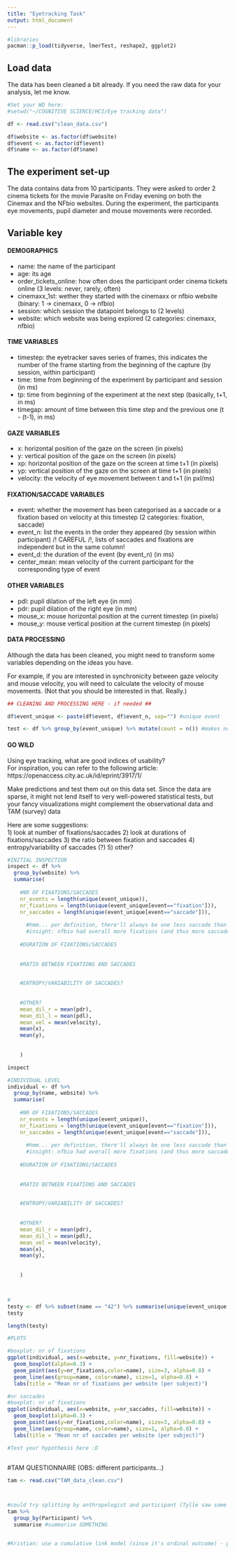 ---
title: "Eyetracking Task"
output: html_document
---

```{r}
#libraries
pacman::p_load(tidyverse, lmerTest, reshape2, ggplot2)
```

## Load data 
The data has been cleaned a bit already. If you need the raw data for your analysis, let me know. 
```{r}
#Set your WD here:
#setwd("~/COGNITIVE SCIENCE/HCI/Eye tracking data")

df <- read.csv("clean_data.csv")

df$website <- as.factor(df$website)
df$event <- as.factor(df$event)
df$name <- as.factor(df$name)
```

## The experiment set-up 
The data contains data from 10 participants. They were asked to order 2 cinema tickets for the movie Parasite on Friday evening on both the Cinemax and the NFbio websites. During the experiment, the participants eye movements, pupil diameter and mouse movements were recorded. 

## Variable key 
#### DEMOGRAPHICS
- name: the name of the participant
- age: its age
- order_tickets_online: how often does the participant order cinema tickets online (3 levels: never, rarely, often)
- cinemaxx_1st: wether they started with the cinemaxx or nfbio website (binary: 1 -> cinemaxx, 0 -> nfbio)
- session: which session the datapoint belongs to (2 levels)
- website: which website was being explored (2 categories: cinemaxx, nfbio)

#### TIME VARIABLES
- timestep: the eyetracker saves series of frames, this indicates the number of the frame starting from the beginning of the capture (by session, within participant)
- time: time from beginning of the experiment by participant and session (in ms)
- tp: time from beginning of the experiment at the next step (basically, t+1, in ms)
- timegap: amount of time between this time step and the previous one (t - (t-1), in ms)

#### GAZE VARIABLES
- x: horizontal position of the gaze on the screen (in pixels)
- y: vertical position of the gaze on the screen (in pixels)
- xp: horizontal position of the gaze on the screen at time t+1 (in pixels)
- yp: vertical position of the gaze on the screen at time t+1 (in pixels)
- velocity: the velocity of eye movement between t and t+1 (in pxl/ms)

#### FIXATION/SACCADE VARIABLES
- event: whether the movement has been categorised as a saccade or a fixation based on velocity at this timestep (2 categories: fixation, saccade)
- event_n: list the events in the order they appeared (by session within participant) /!\ CAREFUL /!\, lists of saccades and fixations are independent but in the same column!
- event_d: the duration of the event (by event_n) (in ms)
- center_mean: mean velocity of the current participant for the corresponding type of event

#### OTHER VARIABLES
- pdl: pupil dilation of the left eye (in mm)
- pdr: pupil dilation of the right eye (in mm)
- mouse_x: mouse horizontal position at the current timestep (in pixels)
- mouse_y: mouse vertical position at the current timestep (in pixels)


#### DATA PROCESSING
Although the data has been cleaned, you might need to transform some variables depending on the ideas you have.  

For example, if you are interested in synchronicity between gaze velocity and mouse velocity, you will need to calculate the velocity of mouse movements. (Not that you should be interested in that. Really.)
```{r}
## CLEANING AND PROCESSING HERE - if needed ##

df$event_unique <- paste(df$event, df$event_n, sep="") #unique event

test <- df %>% group_by(event_unique) %>% mutate(count = n()) #makes no sense?


```


#### GO WILD

Using eye tracking, what are good indices of usability?  
For inspiration, you can refer to the following article:  
https://openaccess.city.ac.uk/id/eprint/3917/1/

Make predictions and test them out on this data set. Since the data are sparse, it might not lend itself to very well-powered statistical tests, but your fancy visualizations might complement the observational data and TAM (survey) data

Here are some suggestions:  
1) look at number of fixations/saccades
2) look at durations of fixations/saccades
3) the ratio between fixation and saccades
4) entropy/variability of saccades (?)
5) other? 

```{r}
#INITIAL INSPECTION
inspect <- df %>%
  group_by(website) %>%
  summarise(
    
    #NR OF FIXATIONS/SACCADES
    nr_events = length(unique(event_unique)),
    nr_fixations = length(unique(event_unique[event=="fixation"])),
    nr_saccades = length(unique(event_unique[event=="saccade"])),
    
      #hmm... per definition, there'll always be one less saccade than nr of fixations!
      #insight: nfbio had overall more fixations (and thus more saccades) (but no big difference)
    
    #DURATION OF FIXATIONS/SACCADES
    
    
    #RATIO BETWEEN FIXATIONS AND SACCADES

        
    #ENTROPY/VARIABILITY OF SACCADES?
  
    
    #OTHER?
    mean_dil_r = mean(pdr),
    mean_dil_l = mean(pdl),
    mean_vel = mean(velocity),
    mean(x),
    mean(y),
    
    
    )

inspect

```

```{r}
#INDIVIDUAL LEVEL
individual <- df %>%
  group_by(name, website) %>%
  summarise(
    
    #NR OF FIXATIONS/SACCADES
    nr_events = length(unique(event_unique)),
    nr_fixations = length(unique(event_unique[event=="fixation"])),
    nr_saccades = length(unique(event_unique[event=="saccade"])),
    
      #hmm... per definition, there'll always be one less saccade than nr of fixations!
      #insight: nfbio had overall more fixations (and thus more saccades) (but no big difference)
    
    #DURATION OF FIXATIONS/SACCADES
    
    
    #RATIO BETWEEN FIXATIONS AND SACCADES

        
    #ENTROPY/VARIABILITY OF SACCADES?
  
    
    #OTHER?
    mean_dil_r = mean(pdr),
    mean_dil_l = mean(pdl),
    mean_vel = mean(velocity),
    mean(x),
    mean(y),
    
    
    )



#
testy <- df %>% subset(name == "42") %>% summarise(unique(event_unique[event=="fixation"]))
testy

length(testy)

```


```{r}
#PLOTS

#boxplot: nr of fixations
ggplot(individual, aes(x=website, y=nr_fixations, fill=website)) + 
  geom_boxplot(alpha=0.3) +
  geom_point(aes(y=nr_fixations,color=name), size=3, alpha=0.8) +
  geom_line(aes(group=name, color=name), size=1, alpha=0.8) +
  labs(title = "Mean nr of fixations per website (per subject)")

#nr saccades
#boxplot: nr of fixations
ggplot(individual, aes(x=website, y=nr_saccades, fill=website)) + 
  geom_boxplot(alpha=0.3) +
  geom_point(aes(y=nr_fixations,color=name), size=3, alpha=0.8) +
  geom_line(aes(group=name, color=name), size=1, alpha=0.8) +
  labs(title = "Mean nr of saccades per website (per subject)")


```



```{r}
#Test your hypothesis here :D



```



#TAM QUESTIONNAIRE (OBS: different participants...)
```{r}
tam <- read.csv("TAM_data_clean.csv")



#could try splitting by anthropologist and participant (Tylle saw some patterns...)
tam %>%
  group_by(Participant) %>%
  summarise #summarise SOMETHING


#Kristian: use a cumulative link model (since it's ordinal outcome) - package 'ordinal'


```





